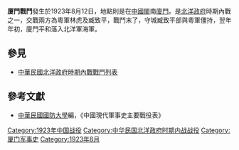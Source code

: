 {{vfd|jhcihgc|date=2022/06/27}}
{{Infobox Military Conflict|
campaign=|
image=|
caption=|
conflict=廈門戰鬥|
date=1923年8月12日|
place=[[中國|中國]]閩南廈門|
result=雙方僵持，守城的臧致平後將廈門交由北洋政府海軍|
combatant1=[[粵軍|粵軍]]|
combatant2=臧致平部| 
commander1=[[林虎|林虎]]、[[黃大偉|黃大偉]]、[[王永泉|王永泉]]|
commander2=[[臧致平|臧致平]] |
strength1=|
strength2=|
casualties1=|
casualties2=|
}}
'''廈門戰鬥'''發生於1923年8月12日，地點則是在[[中國|中國]][[福建|閩]]南[[廈門|廈門]]。是[[北洋政府|北洋政府]]時期內戰之一，交戰兩方為粵軍林虎及臧致平，戰鬥末了，守城臧致平部與粵軍僵持，翌年年初，廈門平和落入北洋軍海軍。
==參見==
*[[中華民國北洋政府時期內戰戰鬥列表|中華民國北洋政府時期內戰戰鬥列表]]
==參考文獻==
*[[中華民國|中華民國]][[國防大學_(臺灣)|國防大學]]編，《中國現代軍事史主要戰役表》

[[Category:1923年中国战役|Category:1923年中国战役]]
[[Category:中华民国北洋政府时期内战战役|Category:中华民国北洋政府时期内战战役]]
[[Category:厦门军事史|Category:厦门军事史]]
[[Category:1923年8月|Category:1923年8月]]